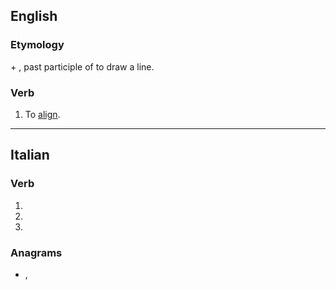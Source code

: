 ==English==

===Etymology===
{{etyl|la|en}} {{lena}} {{m|la|ad}} + {{m|la|lineatus}}, past participle of {{m|la|lineare}} to draw a line.

===Verb===
{{en-verb|allineat}}

# To [[align]].
#: {{rfquotek|lang=en|Herschel}}

{{Webster 1913}}

----

==Italian==

===Verb===
{{head|it|verb form|cat2=past participle forms}}

# {{inflection of|allineare||2|p|pres|indc|lang=it}}
# {{inflection of|allineare||2|p|impr|lang=it}}
# {{feminine plural of|allineato|lang=it}}

===Anagrams===
* {{l|it|alleniate}}, {{l|it|anelliate}}